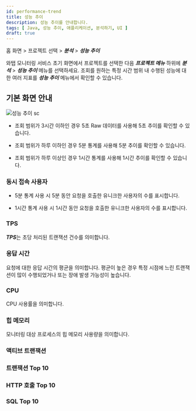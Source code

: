 ```yaml
---
id: performance-trend
title: 성능 추이
description: 성능 추이를 안내합니다. 
tags: [ Java, 성능 추이, 애플리케이션, 분석하기, UI ]
draft: true
---
```


홈 화면 > 프로젝트 선택 > ***분석*** > ***성능 추이***

와탭 모니터링 서비스 초기 화면에서 프로젝트를 선택한 다음 ***프로젝트 메뉴*** 하위에 ***분석*** > ***성능 추이*** 메뉴를 선택하세요. 조회를 원하는 특정 시간 범위 내 수행된 성능에 대한 여러 지표를 ***성능 추이*** 메뉴에서 확인할 수 있습니다. 

## 기본 화면 안내

![성능 추이 sc](/img/performance-trend.png)

* 조회 범위가 3시간 이하인 경우 5초 Raw 데이터를 사용해 5초 추이를 확인할 수 있습니다.

* 조회 범위가 하루 이하인 경우 5분 통계를 사용해 5분 추이를 확인할 수 있습니다.

* 조회 범위가 하루 이상인 경우 1시간 통계를 사용해 1시간 추이를 확인할 수 있습니다.

### 동시 접속 사용자

* 5분 통계 사용 시 5분 동안 요청을 호출한 유니크한 사용자의 수를 표시합니다.

* 1시간 통계 사용 시 1시간 동안 요청을 호출한 유니크한 사용자의 수를 표시합니다.


### TPS 

***TPS***는 초당 처리된 트랜잭션 건수를 의미합니다.

### 응답 시간

요청에 대한 응답 시간의 평균을 의미합니다. 평균이 높은 경우 특정 시점에 느린 트랜잭션이 많이 수행되었거나 또는 장애 발생 가능성이 높습니다.

### CPU 

CPU 사용률을 의미합니다.

### 힙 메모리

모니터링 대상 프로세스의 힙 메모리 사용량을 의미합니다.

### 액티브 트랜잭션

### 트랜잭션 Top 10

### HTTP 호출 Top 10

### SQL Top 10
